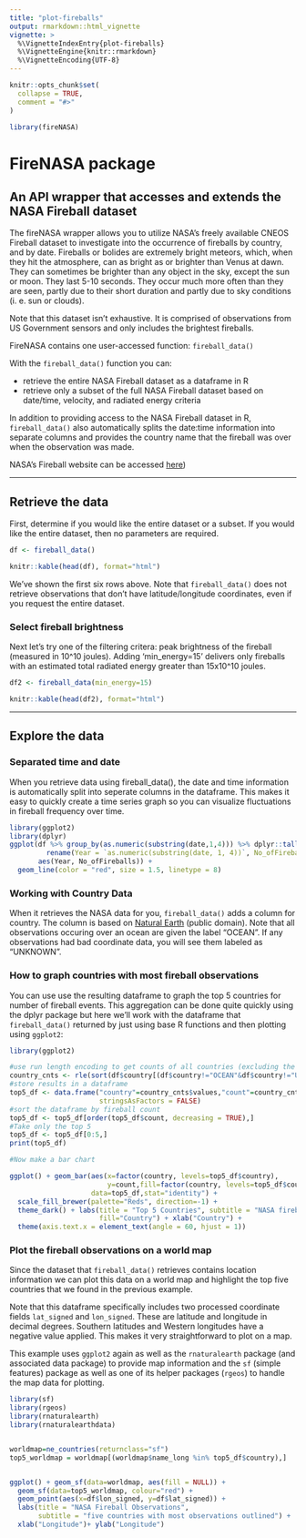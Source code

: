 ```yaml
---
title: "plot-fireballs"
output: rmarkdown::html_vignette
vignette: >
  %\VignetteIndexEntry{plot-fireballs}
  %\VignetteEngine{knitr::rmarkdown}
  %\VignetteEncoding{UTF-8}
---
```


```r
knitr::opts_chunk$set(
  collapse = TRUE,
  comment = "#>"
)
```

```r
library(fireNASA)
```

# FireNASA package 
## An API wrapper that accesses and extends the NASA Fireball dataset 

The fireNASA wrapper allows you to utilize NASA's freely available CNEOS Fireball dataset to investigate into the occurrence of fireballs by country, and by date. Fireballs or bolides are extremely bright meteors, which, when they hit the atmosphere, can as bright as or brighter than Venus at dawn.  They can sometimes be brighter than any object in the sky, except the sun or moon. They last 5-10 seconds.  They occur much more often than they are seen, partly due to their short duration and partly due to sky conditions (i. e. sun or clouds). 

Note that this dataset isn't exhaustive. It is comprised of observations from US Government sensors and only includes the brightest fireballs. 

FireNASA contains one user-accessed function: `fireball_data()` 

With the `fireball_data()` function you can:

- retrieve the entire NASA Fireball dataset as a dataframe in R   
- retrieve only a subset of the full NASA Fireball dataset based on date/time, velocity, and radiated energy criteria   

In addition to providing access to the NASA Fireball dataset in R, `fireball_data()` also automatically splits the date:time information into separate columns and provides the country name that the fireball was over when the observation was made. 


NASA's Fireball website can be accessed [here](https://cneos.jpl.nasa.gov/fireballs/intro.html))

***




## Retrieve the data
First, determine if you would like the entire dataset or a subset.  If you would like the entire dataset, then no parameters are required. 

```r
df <- fireball_data()
```

```r
knitr::kable(head(df), format="html")
```
We've shown the first six rows above. Note that `fireball_data()` does not retrieve observations that don't have latitude/longitude coordinates, even if you request the entire dataset.


### Select fireball brightness   
Next let's try one of the filtering critera: peak brightness of the fireball (measured in 10^10 joules). Adding 'min_energy=15' delivers only fireballs with an estimated total radiated energy greater than 15x10^10 joules.   
```r
df2 <- fireball_data(min_energy=15)

```
```r
knitr::kable(head(df2), format="html")
```

***



## Explore the data


### Separated time and date   
When you retrieve data using fireball_data(), the date and time information is automatically split into seperate columns in the dataframe. This makes it easy to quickly create a time series graph so you can visualize fluctuations in fireball frequency over time.

```r
library(ggplot2)
library(dplyr)
ggplot(df %>% group_by(as.numeric(substring(date,1,4))) %>% dplyr::tally() %>% 
         rename(Year = `as.numeric(substring(date, 1, 4))`, No_ofFireballs = n),
       aes(Year, No_ofFireballs)) + 
  geom_line(color = "red", size = 1.5, linetype = 8)
```


### Working with Country Data   
When it retrieves the NASA data for you, `fireball_data()` adds a column for country. The column is based on [Natural Earth](https://www.naturalearthdata.com/) (public domain). Note that all observations occuring over an ocean are given the label "OCEAN". If any observations had bad coordinate data, you will see them labeled as "UNKNOWN".


### How to graph countries with most fireball observations   
You can use use the resulting dataframe to graph the top 5 countries for number of fireball events. This aggregation can be done quite quickly using the dplyr package but here we'll work with the dataframe that `fireball_data()` returned by just using base R functions and then plotting using `ggplot2`:

```r
library(ggplot2)

#use run length encoding to get counts of all countries (excluding the countries "OCEAN" and "UNKNOWN")
country_cnts <- rle(sort(df$country[(df$country!="OCEAN"&df$country!="UNKNOWN")])) 
#store results in a dataframe
top5_df <- data.frame("country"=country_cnts$values,"count"=country_cnts$lengths, 
                      stringsAsFactors = FALSE)
#sort the dataframe by fireball count
top5_df <- top5_df[order(top5_df$count, decreasing = TRUE),]
#Take only the top 5
top5_df <- top5_df[0:5,]
print(top5_df)

#Now make a bar chart

ggplot() + geom_bar(aes(x=factor(country, levels=top5_df$country), 
                        y=count,fill=factor(country, levels=top5_df$country)),
                    data=top5_df,stat="identity") + 
  scale_fill_brewer(palette="Reds", direction=-1) +
  theme_dark() + labs(title = "Top 5 Countries", subtitle = "NASA fireball observations", 
                      fill="Country") + xlab("Country") + 
  theme(axis.text.x = element_text(angle = 60, hjust = 1))  

```


### Plot the fireball observations on a world map   
Since the dataset that `fireball_data()` retrieves contains location information we can plot this data on a world map and highlight the top five countries that we found in the previous example. 

Note that this dataframe specifically includes two processed coordinate fields `lat_signed` and `lon_signed`. These are latitude and longitude in decimal degrees. Southern latitudes and Western longitudes have a negative value applied. This makes it very straightforward to plot on a map.

This example uses `ggplot2` again as well as the `rnaturalearth` package (and associated data package) to provide map information and the `sf` (simple features) package as well as one of its helper packages (`rgeos`) to handle the map data for plotting.

```r

library(sf)
library(rgeos)
library(rnaturalearth)
library(rnaturalearthdata)


worldmap=ne_countries(returnclass="sf")
top5_worldmap = worldmap[(worldmap$name_long %in% top5_df$country),]


ggplot() + geom_sf(data=worldmap, aes(fill = NULL)) + 
  geom_sf(data=top5_worldmap, colour="red") + 
  geom_point(aes(x=df$lon_signed, y=df$lat_signed)) + 
  labs(title = "NASA Fireball Observations", 
       subtitle = "five countries with most observations outlined") +
  xlab("Longitude")+ ylab("Longitude")

```


